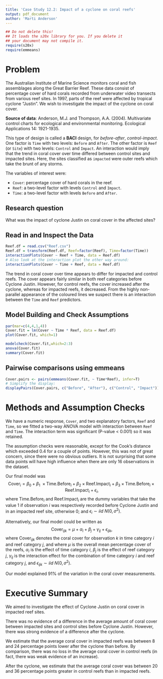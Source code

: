 ```yaml
---
title: 'Case Study 12.2: Impact of a cyclone on coral reefs'
output: pdf_document
author: 'Marti Anderson'
---
```

```r
## Do not delete this!
## It loads the s20x library for you. If you delete it 
## your document may not compile it.
require(s20x)
require(emmeans)
```

# Problem
The Australian Institute of Marine Science monitors coral and fish assemblages along the Great Barrier Reef. These data consist of percentage cover of hard corals recorded from underwater video transects from various reef sites. In 1997, parts of the reef were affected by tropical cyclone "Justin". We wish to investigate the impact of the cyclone on coral cover.

\begin{figure}[!h]
  \centering
  \includegraphics{scuba.jpg}
\end{figure}

__Source of data__: Anderson, M.J. and Thompson, A.A. (2004). Multivariate control charts for ecological and environmental monitoring. Ecological Applications 14: 1921-1935.

This type of design is called a __BACI__ design, for _before-after_, _control-impact_. One factor is `Time` with two levels: `Before` and `After`. The other factor is `Reef` (or `Site`) with two levels: `Control` and `Impact`. An interaction would imply that the trend in coral cover over time differed between control sites and impacted sites. Here, the sites classified as `impacted` were outer reefs which take the brunt of any storms.

The variables of interest were:

* `Cover`: percentage cover of hard corals in the reef.
* `Reef`: a two-level factor with levels `Control` and `Impact`.
* `Time`: a two-level factor with levels `Before` and `After`.

## Research question
What was the impact of cyclone Justin on coral cover in the affected sites?

## Read in and Inspect the Data
```r
Reef.df = read.csv("Reef.csv")
Reef.df = transform(Reef.df, Reef=factor(Reef), Time=factor(Time))
interactionPlots(Cover ~ Reef + Time, data = Reef.df)
# Also look at the interaction plot the other way around:
interactionPlots(Cover ~ Time + Reef, data = Reef.df)
```

The trend in coral cover over time appears to differ for impacted and control reefs. The cover appears fairly similar in both reef categories before Cyclone Justin. However, for control reefs, the cover increased after the cyclone, whereas for impacted reefs, it decreased. From the highly non-parallel appearance of the coloured lines we suspect there is an interaction between the `Time` and `Reef` predictors.

## Model Building and Check Assumptions
```r
par(mar=c(4,4,1,4))
Cover.fit = lm(Cover ~ Time * Reef, data = Reef.df)
plot(Cover.fit, which=1)
```

```r
modelcheck(Cover.fit,which=2:3)
anova(Cover.fit)
summary(Cover.fit)
```

## Pairwise comparisons using emmeans
```r
Cover.pairs <- pairs(emmeans(Cover.fit, ~ Time*Reef), infer=T)
# Simplify the display:
displayPairs(Cover.pairs, c("Before", "After"), c("Control", "Impact"))
```


# Methods and Assumption Checks 
We have a numeric response, `Cover`, and two explanatory factors, `Reef` and `Time`, so we fitted a two-way ANOVA model with interaction between `Reef` and `Time`. The interaction term was significant (P-value < 0.001) so it was retained.

The assumption checks were reasonable, except for the Cook's distance which exceeded 0.4 for a couple of points. However, this was not of great concern, since there were no obvious outliers. It is not surprising that some data points will have high influence when there are only 16 observations in the dataset.

Our final model was $$\text{Cover}_i = \beta_0 + \beta_1\ \times \text{Time.Before}_i + \beta_2 \times \text{Reef.Impact}_i + \beta_3 \times \text{Time.Before}_i \times \text{Reef.Impact}_i + \epsilon_i,$$
where $\text{Time.Before}_i$ and $\text{Reef.Impact}_i$ are the dummy variables that take the value 1 if observation $i$ was respectively recorded before Cyclone Justin and in an impacted reef site, otherwise 0; and $\epsilon_i \sim iid ~ N(0,\sigma^2)$. 

Alternatively, our final model could be written as $$\text{Cover}_{ijk} = \mu + \alpha_i + \beta_j + \gamma_{ij} + \epsilon_{ijk},$$
where $\text{Cover}_{ijk}$ denotes the coral cover for observation $k$ in time category $i$ and reef category $j$, and where $\mu$ is the overall mean percentage cover of the reefs, $\alpha_i$ is the effect of time category $i$, $\beta_j$ is the effect of reef category $j$, $\gamma_{ij}$ is the interaction effect for the combination of time category $i$ and reef category $j$, and $\epsilon_{ijk} \sim iid~N(0, \sigma^2)$.

Our model explained 91% of the variation in the coral cover measurements. 

# Executive Summary
We aimed to investigate the effect of Cyclone Justin on coral cover in impacted reef sites.

There was no evidence of a difference in the average amount of coral cover between impacted sites and control sites before Cyclone Justin. However, there was strong evidence of a difference after the cyclone.

We estimate that the average coral cover in impacted reefs was between 8 and 24 percentage points lower after the cyclone than before. By comparison, there was no loss in the average coral cover in control reefs (in fact, there was weak evidence of an increase).

After the cyclone, we estimate that the average coral cover was between 20 and 36 percentage points greater in control reefs than in impacted reefs.
